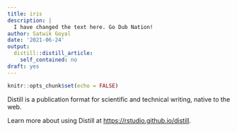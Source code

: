 ```yaml
---
title: iris
description: |
  I have changed the text here. Go Dub Nation!
author: Satwik Goyal
date: '2021-06-24'
output:
  distill::distill_article:
    self_contained: no
draft: yes
---
```



```r
knitr::opts_chunk$set(echo = FALSE)
```

Distill is a publication format for scientific and technical writing, native to the web.

Learn more about using Distill at <https://rstudio.github.io/distill>.


